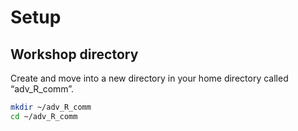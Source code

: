# Setup

## Workshop directory

Create and move into a new directory in your home directory called "adv_R_comm".

```bash
mkdir ~/adv_R_comm
cd ~/adv_R_comm
```